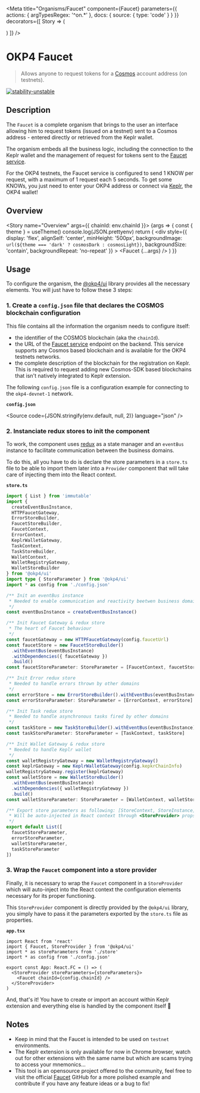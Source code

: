 
<Meta
  title="Organisms/Faucet"
  component={Faucet}
  parameters={{
    actions: { argTypesRegex: '^on.*' },
    docs: {
      source: {
        type: 'code'
      }
    }
  }}
  decorators={[
    Story => (
      <ThemeProvider>
        <div className="story-theme-switcher">
          <ThemeSwitcher />
        </div>
        <StoreProvider storeParameters={storeParameters}>
          <div className="component-story-main faucet">
            <Story />
          </div>
        </StoreProvider>
      </ThemeProvider>
    )
  ]}
/>

# OKP4 Faucet

> Allows anyone to request tokens for a [Cosmos](https://cosmos.network/) account address (on testnets).

[![stability-unstable](https://img.shields.io/badge/stability-unstable-yellow.svg)](https://github.com/emersion/stability-badges#unstable)

## Description

The `Faucet` is a complete organism that brings to the user an interface allowing him to request tokens (issued on a testnet) sent to a Cosmos address - entered directly or retrieved from the Keplr wallet.

The organism embeds all the business logic, including the connection to the Keplr wallet and the management of request for tokens sent to the [Faucet service](https://github.com/okp4/cosmos-faucet).

For the OKP4 testnets, the Faucet service is configured to send 1 KNOW per request, with a maximum of 1 request each 5 seconds. To get some KNOWs, you just need to enter your OKP4 address or connect via [Keplr](https://chrome.google.com/webstore/detail/keplr/dmkamcknogkgcdfhhbddcghachkejeap), the OKP4 wallet!

## Overview

<Story name="Overview" args={{ chainId: env.chainId }}>
  {args => {
    const { theme } = useTheme()
    console.log(JSON.prettyenv)
    return (
      <div
        style={{
          display: 'flex',
          alignSelf: 'center',
          minHeight: '500px',
          backgroundImage: `url(${theme === 'dark' ? cosmosDark : cosmosLight})`,
          backgroundSize: 'contain',
          backgroundRepeat: 'no-repeat'
        }}
      >
        <Faucet {...args} />
      </div>
    )
  }}
</Story>

## Usage

To configure the organism, the [@okp4/ui](https://www.npmjs.com/package/@okp4/ui) library provides all the necessary elements. You will just have to follow these 3 steps:

### 1. Create a `config.json` file that declares the COSMOS blockchain configuration

This file contains all the information the organism needs to configure itself:

- the identifier of the COSMOS blockchain (aka the `chainId`).
- the URL of the [Faucet service](https://github.com/okp4/cosmos-faucet) endpoint on the backend. This service supports any Cosmos based blockchain and is available for the OKP4 testnets networks.
- the complete description of the blockchain for the registration on Keplr. This is required to request adding new Cosmos-SDK based blockchains that isn't natively integrated to Keplr extension.

The following `config.json` file is a configuration example for connecting to the `okp4-devnet-1` network.

**`config.json`**

<Source code={JSON.stringify(env.default, null, 2)} language="json" />

### 2. Instanciate redux stores to init the component

To work, the component uses [redux](https://redux.js.org/) as a state manager and an `eventBus` instance to facilitate communication between the business domains.

To do this, all you have to do is declare the store parameters in a `store.ts` file to be able to import them later into a `Provider` component that will take care of injecting them into the React context.

**`store.ts`**

```ts
import { List } from 'immutable'
import {
  createEventBusInstance,
  HTTPFaucetGateway,
  ErrorStoreBuilder,
  FaucetStoreBuilder,
  FaucetContext,
  ErrorContext,
  KeplrWalletGateway,
  TaskContext,
  TaskStoreBuilder,
  WalletContext,
  WalletRegistryGateway,
  WalletStoreBuilder
} from '@okp4/ui'
import type { StoreParameter } from '@okp4/ui'
import * as config from './config.json'

/** Init an eventBus instance
 * Needed to enable communication and reactivity beetwen business domains
 */
const eventBusInstance = createEventBusInstance()

/** Init Faucet Gateway & redux store
 * The heart of Faucet behaviour
 */
const faucetGateway = new HTTPFaucetGateway(config.faucetUrl)
const faucetStore = new FaucetStoreBuilder()
  .withEventBus(eventBusInstance)
  .withDependencies({ faucetGateway })
  .build()
const faucetStoreParameter: StoreParameter = [FaucetContext, faucetStore]

/** Init Error redux store
 * Needed to handle errors thrown by other domains
 */
const errorStore = new ErrorStoreBuilder().withEventBus(eventBusInstance).build()
const errorStoreParameter: StoreParameter = [ErrorContext, errorStore]

/** Init Task redux store
 * Needed to handle asynchronous tasks fired by other domains
 */
const taskStore = new TaskStoreBuilder().withEventBus(eventBusInstance).build()
const taskStoreParameter: StoreParameter = [TaskContext, taskStore]

/** Init Wallet Gateway & redux store
 * Needed to handle Keplr wallet
 */
const walletRegistryGateway = new WalletRegistryGateway()
const keplrGateway = new KeplrWalletGateway(config.kepkrChainInfo)
walletRegistryGateway.register(keplrGateway)
const walletStore = new WalletStoreBuilder()
  .withEventBus(eventBusInstance)
  .withDependencies({ walletRegistryGateway })
  .build()
const walletStoreParameter: StoreParameter = [WalletContext, walletStore]

/** Export store parameters as following: [StoreContext, StoreInstance]
 * Will be auto-injected in React context through <StoreProvider> props
 */
export default List([
  faucetStoreParameter,
  errorStoreParameter,
  walletStoreParameter,
  taskStoreParameter
])
```

### 3. Wrap the `Faucet` component into a store provider

Finally, it is necessary to wrap the `Faucet` component in a `StoreProvider` which will auto-inject into the React context the configuration elements necessary for its proper functioning.

This `StoreProvider` component is directly provided by the `@okp4/ui` library, you simply have to pass it the parameters exported by the `store.ts` file as properties.

**`app.tsx`**

```tsx
import React from 'react'
import { Faucet, StoreProvider } from '@okp4/ui'
import * as storeParameters from './store'
import * as config from './config.json'

export const App: React.FC = () => (
  <StoreProvider storeParameters={storeParameters}>
    <Faucet chainId={config.chainId} />
  </StoreProvider>
)
```

And, that's it!
You have to create or import an account within Keplr extension and everything else is handled by the component itself 🚀

## Notes

- Keep in mind that the Faucet is intended to be used on `testnet` environments.
- The Keplr extension is only available for now in Chrome browser, watch out for other extensions with the same name but which are scams trying to access your mnemonics...
- This tool is an opensource project offered to the community, feel free to visit the official [Faucet](https://github.com/okp4/faucet-web) GitHub for a more polished example and contribute if you have any feature ideas or a bug to fix!
